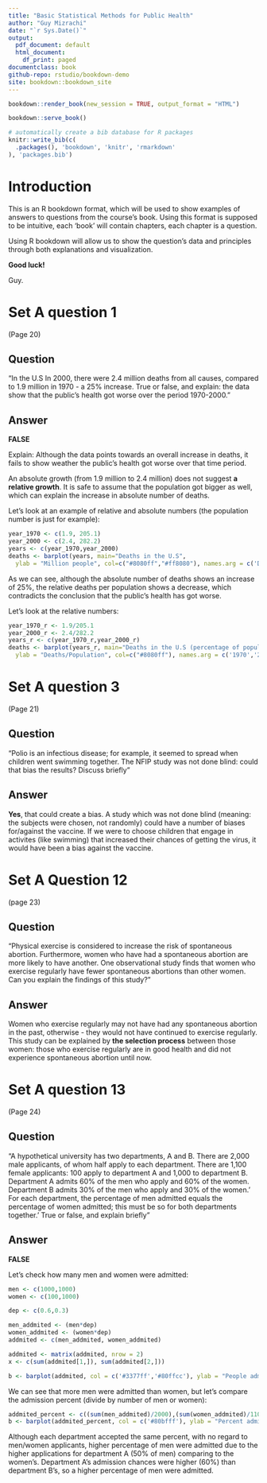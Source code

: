 --- 
title: "Basic Statistical Methods for Public Health"
author: "Guy Mizrachi"
date: "`r Sys.Date()`"
output:
  pdf_document: default
  html_document:
    df_print: paged
documentclass: book
github-repo: rstudio/bookdown-demo
site: bookdown::bookdown_site
---

```{r, eval=FALSE}
bookdown::render_book(new_session = TRUE, output_format = "HTML")
```


```{r eval=FALSE}
bookdown::serve_book()
```


```{r include=FALSE}
# automatically create a bib database for R packages
knitr::write_bib(c(
  .packages(), 'bookdown', 'knitr', 'rmarkdown'
), 'packages.bib')
```

<!--chapter:end:index.Rmd-->

# Introduction

This is an R bookdown format, which will be used to show examples of answers to questions from the course's book. 
Using this format is supposed to be intuitive, each 'book' will contain chapters, each chapter is a question.

Using R bookdown will allow us to show the question's data and principles through both explanations and visualization. 

**Good luck!**

Guy. 

<!--chapter:end:01-Introduction.rmd-->

# Set A question 1 
(Page 20)

## Question

"In the U.S In 2000, there were 2.4 million deaths from all causes, compared to 1.9 million in 1970 - a 25% increase. 
True or false, and explain: the data show that the public's health got worse over the period 1970-2000."

## Answer

**FALSE**

Explain: Although the data points towards an overall increase in deaths,
it fails to show weather the public's health got worse over that time period. 

An absolute growth (from 1.9 million to 2.4 million) does not suggest **a relative growth**.
It is safe to assume that the population got bigger as well, which can explain the increase in
absolute number of deaths.

Let's look at an example of relative and absolute numbers (the population number is just for example):

```{r, echo=FALSE} 
year_1970 <- c(1.9, 205.1)
year_2000 <- c(2.4, 282.2)
years <- c(year_1970,year_2000)
deaths <- barplot(years, main="Deaths in the U.S",
  ylab = "Million people", col=c("#8080ff","#ff8080"), names.arg = c('Deaths - 1970','Population - 1970','Deaths - 2000','Population-2000'))
```

As we can see, although the absolute number of deaths shows an increase of 25%, the relative deaths per population shows a decrease, which contradicts the conclusion that the public's health has got worse.

Let's look at the relative numbers:

```{r, echo=FALSE}
year_1970_r <- 1.9/205.1
year_2000_r <- 2.4/282.2
years_r <- c(year_1970_r,year_2000_r)
deaths <- barplot(years_r, main="Deaths in the U.S (percentage of population)",
  ylab = "Deaths/Population", col=c("#8080ff"), names.arg = c('1970','2000'), width = c(5,5), space = 1)

```


<!--chapter:end:02-Set-A-Q1.Rmd-->

# Set A question 3 
(Page 21)

## Question

"Polio is an infectious disease; for example, it seemed to spread when children went swimming together. The
NFIP study was not done blind: could that bias the results? Discuss briefly"

## Answer

**Yes**, that could create a bias. 
A study which was not done blind (meaning: the subjects were chosen, not randomly) could have a number of biases for/against the vaccine. 
If we were to choose children that engage in activites (like swimming) that increased their chances of getting the virus, it would have been a bias against the vaccine.


<!--chapter:end:03-Set-A-Q3.Rmd-->

# Set A Question 12
(page 23)

## Question 

"Physical exercise is considered to increase the risk of spontaneous abortion. Furthermore, women who have had a spontaneous abortion are more likely to have another. One observational study finds that women who exercise regularly have fewer spontaneous abortions than other women. Can you explain the findings of this study?"

## Answer

Women who exercise regularly may not have had any spontaneous abortion in the past, otherwise - they would not have continued to exercise regularly. This study can be explained by **the selection process** between those women: those who exercise regularly are in good health and did not experience spontaneous abortion until now. 

<!--chapter:end:04-Set-A-Q12.Rmd-->

# Set A question 13 
(Page 24)

## Question

"A hypothetical university has two departments, A and B. There are 2,000 male applicants, of whom half apply to each department. There are 1,100 female applicants: 100 apply to department A and 1,000 to department B. Department A admits 60% of the men who apply and 60% of the women. Department B admits 30% of the men who apply and 30% of the women.' For each department, the percentage of men admitted equals the percentage of women admitted; this must be so for both departments together.' True or false, and explain briefly"

## Answer

**FALSE**

Let's check how many men and women were admitted:

```{r, echo=FALSE}

men <- c(1000,1000)
women <- c(100,1000)

dep <- c(0.6,0.3)

men_addmited <- (men*dep)
women_addmited <- (women*dep)
addmited <- c(men_addmited, women_addmited)

addmited <- matrix(addmited, nrow = 2)
x <- c(sum(addmited[1,]), sum(addmited[2,]))

b <- barplot(addmited, col = c('#3377ff','#80ffcc'), ylab = "People admitted", names.arg = c("Men", "Women"), ylim = c(0,1000), main = "Men and Women admitted by departments", legend = c("Dep A", "Dep B")) 


```

We can see that more men were admitted than women, but let's compare the admission percent (divide by number of men or women):


```{r, echo=FALSE}
addmited_percent <- c((sum(men_addmited)/2000),(sum(women_addmited)/1100))
b <- barplot(addmited_percent, col = c('#80bfff'), ylab = "Percent admited", names.arg = c("Men", "Women"), main = "Percentage admitted", legend = c("Overall"))

```

Although each department accepted the same percent, with no regard to men/women applicants, higher percentage of men were admitted due to the higher applications for department A (50% of men) comparing to the women's. Department A's admission chances were higher (60%) than department B's, so a higher percentage of men were admitted. 

<!--chapter:end:05-Set-A-Q13.Rmd-->


